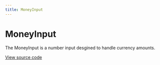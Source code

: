 ```yaml
---
title: MoneyInput
--- 
```


# MoneyInput

The MoneyInput is a number input desgined to handle currency amounts.

[View source code](https://github.com/Spendesk/grapes/tree/master/src/components/MoneyInput)